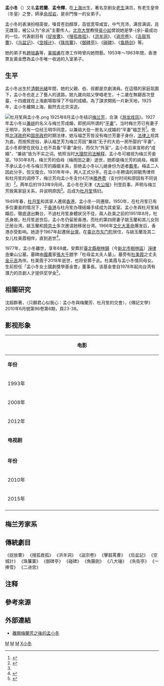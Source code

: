 {{Infobox_Person
| name = 孟小冬
|image= Meng Xiaodong.gif
|box_width=200 
|occupation= 京劇演員
| period = 
|birth_name=
| Sex = 女
|birth_date= 1908年12月9日
|birth_place= {{QING|江蘇省}}[[松江府|松江府]][[上海县|上海县]]
|death_date= {{death date and age|1977|5|26|1908|1|9}}
|death_place= {{ROC|台北市}}[[城中區|城中區]]（今[[中正區_(台北市)|中正區]]與[[萬華區|萬華區]]）
| nationality ={{QING}}（1908—1911）<br>{{ROC}}（1912—1977）
| residence = 
| party = 
| religion =
| spouse = [[杜月笙|杜月笙]]
| relatives =
}}
'''孟小冬'''（{{bd|1908年|12月9日|1977年|5月26日|M}}）又名'''孟若蘭'''、'''孟令輝'''，在[[上海縣|上海]]出生，著名京剧女[[老生|老生]]演员，有老生皇帝（冬皇）之誉，師承[[余叔岩|余叔岩]]，是余門惟一的女弟子。

孟小冬的表演扮相英俊，嗓音苍劲醇厚，高低宽窄咸宜，中气充沛，满宫满调，且无雌音，被公认为“余派”主要传人。[[北京大學|北京大學]]教授[[吳小如|吳小如]]曾說她是學-{余}-最成功的一位。代表剧目有《[[捉放曹|捉放曹]]》、《[[搜孤救孤|搜孤救孤]]》、《[[洪羊洞|洪羊洞]]》、《[[盗宗卷|盗宗卷]]》、《[[击鼓骂曹|击鼓骂曹]]》、《[[乌盆记|乌盆记]]》、《[[空城计|空城计]]》、《[[珠帘寨|珠帘寨]]》、《[[御碑亭|御碑亭]]》、《[[碰碑|碰碑]]》、《[[鱼肠剑|鱼肠剑]]》等。

她的弟子有[[趙培鑫|趙培鑫]]等，[[辜振甫|辜振甫]]在港工作時曾向她問藝。1953年～1963年間，香港票友黃金懋為孟小冬唯一收過的入室弟子。

== 生平 ==
孟小冬出生於[[清朝|清朝]][[光緒|光緒]]年間，她的父親、伯、叔都是京劇演員。在這樣的家庭氛圍下，孟小冬也走上了藝人的道路，她九歲向姑父學唱老生，十二歲在無錫首次登臺，十四歲就在上海劇場取得了不俗的成績。為了謀求開拓一片新天地，1925年，孟小冬離開上海，毅然去北京深造。

[[File:杜月笙與孟小冬.png|thumb]]
1925年8月孟小冬结识[[梅兰芳|梅兰芳]]，合演《[[游龙戏凤|游龙戏凤]]》。1927年孟小冬以[[兼祧|兼祧]]的名义与梅兰芳成婚，即民间所谓的“[[平妻|平妻]]”。当时梅兰芳已有妻子王明华，另有一位经王明华同意，以兼祧大伯一房名义成婚的“平妻”福芝芳<ref name="a1">{{cite web|url=http://news.sina.com.cn/cul/2004-11-23/1037.html|title=物风流：梅兰芳--与孟小冬情投意合却劳燕分飞|publisher=新浪网|author=蒋晗玉|date=2004-11-23|accessdate=2021-02-06|language=Zh-hans|archive-date=2022-02-19|archive-url=https://web.archive.org/web/20220219032340/http://news.sina.com.cn/cul/2004-11-23/1037.html|dead-url=no}}</ref>。依照[[北洋政府|北洋政府]]和[[国民政府|国民政府]]时期法律，她与福芝芳皆没有梅兰芳妻子身份，[[法律上|法律上]]视其为妾{{efn|清代以来，民间男子常见[[兼祧|兼祧]]两房或两房以上。清代法律对以兼祧名义所娶之妻，即后娶之妻，视之为妾。[[北洋政府|北洋政府]]执政时期，法律规定相类，“若男子重婚，后娶之女无妻之身份，法律视其为妾”。法律不承认妾与丈夫为婚姻关系，但承认妾为丈夫的家属。1930年，[[南京国民政府|南京国民政府]]公布《[[民法_(中華民國)|民法]]·亲属编》，实行[[男女平等|男女平等]]的[[一夫一妻制|一夫一妻制]]；條文中，虽未提及“妾”，但此后的司法解释和司法实践中，妾的家属身份仍被认可<ref name="aa1">{{Cite journal
|last = 
|first = 
|author = 程郁
|coauthors = 
|date = 2002
|year = 
|month = 
|title = 《民国时期妾的法律地位及其变迁》
|journal = 史林
|volume = 
|issue = 2002年第2期
|pages = 
|publisher = 上海社会科学院历史研究所
|location = 上海市
|issn = 1007-1873
|pmid = 
|doi = 
|bibcode = 
|oclc = 
|id = 
|url = http://www.cqvip.com/Main/Detail.aspx?id=11396151
|language = Zh-hans
|format = 
|accessdate = 
|laysummary = 
|laysource = 
|laydate = 
|quote = 
|archive-date = 2021-04-10
|archive-url = https://web.archive.org/web/20210410200327/http://www.cqvip.com/Main/Detail.aspx?id=11396151
}}</ref>{{Rp|76、79}}。}}。而按照民俗，承认福芝芳为梅兰芳因“兼祧”无子的大伯一房所娶的“平妻”，孟小冬即使在民俗上也不具备“平妻”身份，而仅为“外室”，孟小冬后来宣称的“成婚”、“兼祧”皆为不实之词。依照当时[[大理院_(中华民国)|大理院]][[司法解释|司法解释]]，孟小冬可被视为梅兰芳妾室{{efn|[[大理院_(中华民国)|大理院]]民国七年上字186号曰：“妾与家长间名分之成立，应具备如何要件，在现行法律并无规定明文，依据条理正当解释，须其家长有认该女为自己正妻以外之配偶而列为家属之意思；而妾之方面，则须有入其家长之家为次于正妻地位之眷属之合意，始得认该女其家长法律上之妾。”大理院民国五年上字1534号曰：“法律上并未限制其须备何种方式。”故男性纳妾，契约成立的要件是双方有“次于正妻地位之眷属合意”即可，不必具备文书或某种仪式<ref name=aa1/>{{Rp|76}}。}}。1930年8月，梅兰芳的伯母（梅雨田之妻）逝世，她即是梅兰芳的祧母。梅家不承认孟小冬与梅兰芳的婚姻关系，拒绝孟小冬以儿媳身份为逝者[[披麻戴孝|戴孝]]。梅孟二人因此分手，但又復合。1931年年中，两人正式分手。在孟小冬聘请的郑毓秀律师和杜月笙的调停下，梅兰芳向孟小冬支付4万块[[離婚贍養費|赡养费]]（支付时间和原因有不同说法）<ref>{{cite web|url=https://www.chinanews.com/cul/news/2008/12-12/1485344.shtml|title=梅兰芳与孟小冬为何分手？ 戴孝风波是原因之一|author=李伶伶|date=2008-12-12|work=编辑：张中江|accessdate=2021-02-06|publisher=中国新闻网，来源：大众日报，李伶伶著江苏文艺出版社《梅兰芳和孟小冬》|language=Zh-hans|archive-date=2011-02-03|archive-url=https://web.archive.org/web/20110203011736/http://www.chinanews.com/cul/news/2008/12-12/1485344.shtml|dead-url=no}}</ref>。两年后的1933年9月间，孟小冬在天津《[[大公报|大公报]]》刊登启事，声明与梅兰芳脱离家庭关系，并说明原因<ref name=a1/>。后成为[[杜月笙|杜月笙]]情妇。

1949年春，[[杜月笙|杜月笙]]和其家人遷居[[英屬香港|香港]]，孟小冬一同遷居。1950年，在杜月笙已有多位妻妾的情况下，于[[英屬香港|香港]]与杜月笙办理结婚手续成为其妾室{{efn|孟小冬与杜月笙的婚姻关系即是依照香港法律许可的、援引[[大清律例#香港|大清律例]]建立的[[一夫多妻制#香港|中国旧式婚姻]]。}}。孟小冬與杜月笙結婚后，徹底退出舞台，不過杜月笙身體狀況不佳，兩人赴美之前的1951年8月，杜氏身故。杜月笙逝世后，孟小冬仍留居香港。而杜的第四房妻子姚玉蘭和其儿女则迁居台湾。姚玉蘭和[[陸京士|陸京士]]多次邀请她移居台湾。1966年[[文化大革命|文化大革命]]爆发后，香港亦受影响。她逐于1967年起遷居[[台灣|台灣]]。在[[臺北市|臺北市]][[東門町_(臺北市)|东门町]]居住，与姚玉蘭及其二女儿杜美霞相伴，直到逝世<ref>{{cite web|url=http://mjlsh.usc.cuhk.edu.hk/Book.aspx?cid=4&tid=5794|title=杜月笙之子口述：冬皇孟小冬为何终老台北|accessdate=2021-05-26|date=|author=杜维善|publisher=香港中文大学中国研究服务中心网站，来源：转自《澎湃》|quote=后来我母亲和陆京士都跟她讲，没有关系的，不要有顾虑，来台湾好了。这样，她最后才去了台湾[……]1966年，“文革”运动对香港的影响很大[……]我母亲也多次邀请孟小冬去台湾。第二年，就是1967年，孟小冬干脆就搬去了台湾[……]孟小冬来到台湾后，当时陆京士等人帮她在台北以她的名义买了房子，但她没有住，后来在东门町租了一个房子，房子很小，她一直住在那里直到去世[……]到了台湾，她虽然不和我母亲、家人住在一起，但我母亲跟二姐天天去看她，聊天、打牌，生活就安定得多了。|language=Zh-hans|archive-date=2021-05-26|archive-url=https://web.archive.org/web/20210526154744/http://mjlsh.usc.cuhk.edu.hk/Book.aspx?cid=4&tid=5794|dead-url=no}}</ref>。

1977年，孟小冬離世，享年69歲。安葬於[[臺北縣_(1945年-2010年)|臺北縣]][[樹林區|樹林鎮]]（今[[新北市|新北市]][[樹林區|樹林區]]）[[淨律寺|淨律寺]]樂山公墓。墓碑由[[國畫|國畫]]家[[張大千|張大千]]題字「杜母孟太夫人墓」。墓旁有[[杜美霞|杜美霞]]之丈夫[[金元吉|金元吉]]為伴。杜美霞于2018年逝世，也将安葬于此。杜美霞与孟小冬情同母女。生前担任「孟小冬女士國劇獎學基金會」董事長。该基金會自1978年起向台湾有潛力的京劇人才提供奖学金<ref>{{cite web|url=https://tw.appledaily.com/life/20190108/ACNZAXESYGKED4AJCLXZL3CAAI/|title=上海大亨杜月笙之女杜美霞在台病逝　享壽88歲！將葬孟小冬墓旁|accessdate=2021-05-26|date=2019-01-08|author=|publisher=苹果新闻网|quote=|language=Zh-hant|archive-date=2021-07-11|archive-url=https://web.archive.org/web/20210711105359/https://tw.appledaily.com/life/20190108/ACNZAXESYGKED4AJCLXZL3CAAI/|dead-url=no}}</ref>。

== 相關研究 ==
沈超群著，〈只願君心似我心：孟小冬與梅蘭芳、杜月笙的交會〉，《傳記文學》2010年6月號第96卷第6期，頁23-38。{{Dead link|date=2019年10月 |bot=InternetArchiveBot |fix-attempted=yes }}

==影视形象==
{| class="wikitable" width=70%
|-
!colspan=3 |'''电影'''
|- align=center
|style="width:2%"|'''年份''' ||style="width:7%"|'''片名''' ||style="width:6%"|'''飾演員''' 
|-
|rowspan="2"|1993年|| 《[[歲月風雲之上海皇帝|歲月風雲之上海皇帝]]》||rowspan="2"|[[叶童|叶童]]
|-
| 《[[上海皇帝之雄霸天下|上海皇帝之雄霸天下]]》
|-
|2008年|| 《[[梅蘭芳_(電影)|梅蘭芳]]》||[[章子怡|章子怡]]饰演孟小冬
|-
|2012年|| 《[[大上海|大上海]]》||[[冯文娟|冯文娟]]（少年）<br>[[袁泉|袁泉]]（成年）
|-
!colspan=3 |'''电视剧'''
|-
|- align=center 
|style="width:2%"|'''年份''' ||style="width:7%"|'''劇名''' ||style="width:6%"|'''演員''' 
|-
|2010年|| 《[[上海，上海|上海，上海]]》||杨梓墨
|-
|2015年|| 《[[梟雄|梟雄]]》||[[胡杏兒|胡杏兒]]
|-
|}

==梅兰芳家系==
{{familytree/start | style=font-size: 85%;}}

{{familytree|||||WMH|~|FZF|~|MXD|~|MFF|||||||||||||||||||||||||WMH=王明华|FZF=[[福芝芳|福芝芳]]|MXD=孟小冬|MFF=[[梅兰芳|梅兰芳]]}}

{{familytree||,|-|-|-|(||||)|-|-|-|v|-|-|-|v|-|-|-|v|-|-|-|v|-|-|-|v|-|-|-|v|-|-|-|v|-|-|-|.||}}

{{familytree|DYY||WSS||DBB||WMA||MBQ||MBC||MBZ||WMB||MBY||WMC||MBJ|DYY=梅大永|WSS=梅五十|DBB=梅大宝|WMA=（待考证）|MBQ=梅葆琪|MBC=[[梅葆琛|梅葆琛]]|MBZ=[[梅绍武|梅宝珍]]|WMB=（待考证）|MBY=[[梅葆玥|梅葆玥]]|WMC=（待考证）|MBJ=[[梅葆玖|梅葆玖]]}}

{{familytree/end}}

== 傳統劇目 ==
《捉放曹》
《搜孤救孤》
《洪羊洞》
《盜宗卷》
《擊鼓罵曹》
《烏盆記》
《空城計》
《珠簾寨》
《御碑亭》
《碰碑》
《魚腸劍》
《八大锤》
《失街亭》
《一捧雪》
《二进宫》

== 注释 ==
{{commons category|Meng Xiaodong}}
{{notelist}}

== 參考來源 == 
{{reflist}}

==外部連結==
*[https://cgtsai.wordpress.com/2009/01/05/%E9%9B%A2%E9%96%8B%E6%A2%85%E8%98%AD%E8%8A%B3%E4%B9%8B%E5%BE%8C%E7%9A%84%E5%AD%9F%E5%B0%8F%E5%86%AC/ 離開梅蘭芳之後的孟小冬 ]

[[Category:中华民国京剧演员|M]]
[[Category:生行演员|M]]
[[Category:台灣戰後上海移民|M]]
[[Category:孟姓|X小冬]]